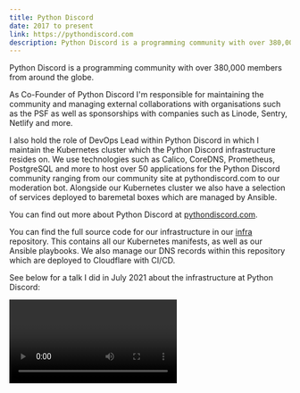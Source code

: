 ```yaml
---
title: Python Discord
date: 2017 to present
link: https://pythondiscord.com
description: Python Discord is a programming community with over 380,000 members from around the globe, I'm a Co-Founder and DevOps Lead for the community. I maintain the Kubernetes cluster which the Python Discord infrastructure resides on.
---
```


Python Discord is a programming community with over 380,000 members from around the globe.

As Co-Founder of Python Discord I'm responsible for maintaining the community and managing external collaborations with organisations such as the PSF as well as sponsorships with companies such as Linode, Sentry, Netlify and more.

I also hold the role of DevOps Lead within Python Discord in which I maintain the Kubernetes cluster which the Python Discord infrastructure resides on. We use technologies such as Calico, CoreDNS, Prometheus, PostgreSQL and more to host over 50 applications for the Python Discord community ranging from our community site at pythondiscord.com to our moderation bot. Alongside our Kubernetes cluster we also have a selection of services deployed to baremetal boxes which are managed by Ansible.

You can find out more about Python Discord at [pythondiscord.com](https://pythondiscord.com).

You can find the full source code for our infrastructure in our [infra](https://github.com/python-discord/infra) repository. This contains all our Kubernetes manifests, as well as our Ansible playbooks. We also manage our DNS records within this repository which are deployed to Cloudflare with CI/CD.

See below for a talk I did in July 2021 about the infrastructure at Python Discord:

 <Video code="00CW1y-O8YQ" />
